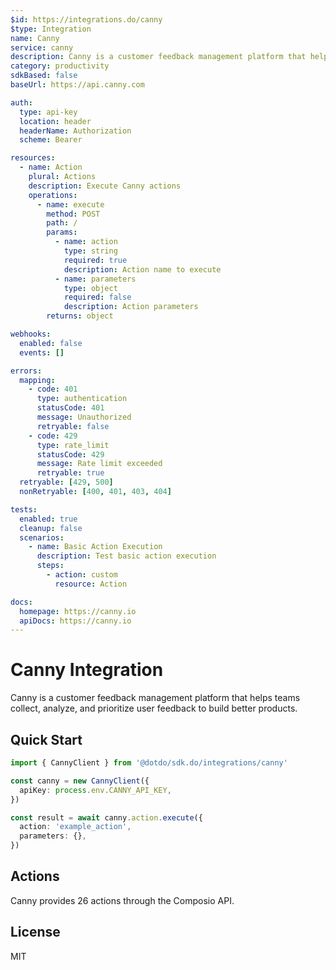 ```yaml
---
$id: https://integrations.do/canny
$type: Integration
name: Canny
service: canny
description: Canny is a customer feedback management platform that helps teams collect, analyze, and prioritize user feedback to build better products.
category: productivity
sdkBased: false
baseUrl: https://api.canny.com

auth:
  type: api-key
  location: header
  headerName: Authorization
  scheme: Bearer

resources:
  - name: Action
    plural: Actions
    description: Execute Canny actions
    operations:
      - name: execute
        method: POST
        path: /
        params:
          - name: action
            type: string
            required: true
            description: Action name to execute
          - name: parameters
            type: object
            required: false
            description: Action parameters
        returns: object

webhooks:
  enabled: false
  events: []

errors:
  mapping:
    - code: 401
      type: authentication
      statusCode: 401
      message: Unauthorized
      retryable: false
    - code: 429
      type: rate_limit
      statusCode: 429
      message: Rate limit exceeded
      retryable: true
  retryable: [429, 500]
  nonRetryable: [400, 401, 403, 404]

tests:
  enabled: true
  cleanup: false
  scenarios:
    - name: Basic Action Execution
      description: Test basic action execution
      steps:
        - action: custom
          resource: Action

docs:
  homepage: https://canny.io
  apiDocs: https://canny.io
---
```


# Canny Integration

Canny is a customer feedback management platform that helps teams collect, analyze, and prioritize user feedback to build better products.

## Quick Start

```typescript
import { CannyClient } from '@dotdo/sdk.do/integrations/canny'

const canny = new CannyClient({
  apiKey: process.env.CANNY_API_KEY,
})

const result = await canny.action.execute({
  action: 'example_action',
  parameters: {},
})
```

## Actions

Canny provides 26 actions through the Composio API.

## License

MIT
